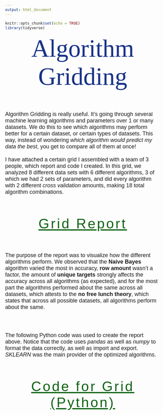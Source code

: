 ```yaml
---
output: html_document
---
```


```r
knitr::opts_chunk$set(echo = TRUE)
library(tidyverse)
```

<p id="title">Algorithm Gridding</p>

<br><br>

<p id="desc">Algorithm Gridding is really useful. It's going through several machine learning algorithms and parameters over 1 or many datasets. We do this to see which algorithms may perform better for a certain dataset, or certain types of datasets. This way, instead of wondering <i>which algorithm would predict my data the best</i>, you get to compare all of them at once!<br><br>I have attached a certain grid I assembled with a team of 3 people, which report and code I created. In this grid, we analyzed 8 different data sets with 6 different algorithms, 3 of which we had 2 sets of parameters, and did every algorithm with 2 different <i>cross validation</i> amounts, making 18 total algorithm combinations.</p>

<br><br>

<p id="section"><a id="section" href="ensemble.html" target="_blank">Grid Report</a></p>

<br><br>

<p id="desc">The purpose of the report was to visualize how the different algorithms perform. We observed that the <strong>Naive Bayes</strong> algorithm varied the most in accuracy, <strong>row amount</strong> wasn't a factor, the amount of <strong>unique targets</strong> strongly affects the accuracy across all algorithms (as expected), and for the most part the algorithms performed about the same across all datasets, which attests to the <strong>no free lunch theory</strong>, which states that across all possible datasets, all algorithms perform about the same.</p>

<br><br>

<p id = "desc">The following Python code was used to create the report above. Notice that the code uses <i>pandas</i> as well as <i>numpy</i> to format the data correctly, as well as import and export. <i>SKLEARN</i> was the main provider of the optimized algorithms.</p>

<br><br>

<p id="section"><a id="section" href="https://github.com/Roctober92/portfolio/blob/master/docs/topics/ml/project_shell.py" target="_blank">Code for Grid (Python)</a></p>



<style>
@import url('https://fonts.googleapis.com/css?family=Bitter');
@import url('https://fonts.googleapis.com/css?family=Quicksand');
@import url('https://fonts.googleapis.com/css?family=Yanone+Kaffeesatz');
#title{
margin: auto;
text-align: center;
font-family: 'Bitter', serif;
color: #183288;
font-size: 80px;
}
#desc{
font-size: 18px;
font-family: 'Quicksand', sans-serif;
}
#section{
margin: auto;
text-align: center;
font-size: 45px;
font-family: 'Yanone Kaffeesatz', sans-serif;
color: #106414;
letter-spacing: 5px;
}
</style>
